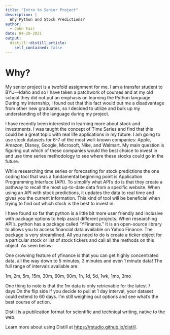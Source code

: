 ```yaml
---
title: "Intro to Senior Project"
description: |
  Why Python and Stock Predictions?
author:
  - John Fair
date: 04-29-2021
output:
  distill::distill_article:
    self_contained: false
---
```


# Why?
My senior project is a twofold assignment for me. I am a transfer student to BYU—Idaho and so I have taken a patchwork of courses and at my old school they did not put an emphasis on learning the Python language. During my internship, I found out that this fact would put me a disadvantage from other new graduates, so I decided to utilize and bulk up my understanding of the language during my project.

I have recently been interested in learning more about stock and investments. I was taught the concept of Time Series and find that this could be a great topic with real life applications in my future. I am going to use stock datasets for 6-7 of the most well-known companies: Apple, Amazon, Disney, Google, Microsoft, Nike, and Walmart. My main question is figuring out which of these companies would the best choice to invest in and use time series methodology to see where these stocks could go in the future.

While researching time series or forecasting for stock predictions the one coding tool that was a fundamental beginning point is Application Programming Interface (API). To simplify what API’s do is that they create a pathway to recall the most up-to-date data from a specific website. When using an API with stock predictions, it updates the data to real time and gives you the current information. This kind of tool will be beneficial when trying to find out which stock is the best to invest in.

I have found so far that python is a little bit more user friendly and inclusive with package options to help assist different projects. When researching API’s, python has a package called “YFinance.” It is an open-source library to allows you to access financial data available on Yahoo Finance. The package is very streamlined. All you need to do is create a ticker object for a particular stock or list of stock tickers and call all the methods on this object. As seen below:

One crowning feature of yfinance is that you can get highly concentrated data, all the way down to 5 minutes, 3 minutes and even 1 minute data! The full range of intervals available are:

1m, 2m, 5m, 15m, 30m, 60m, 90m, 1h, 1d, 5d, 1wk, 1mo, 3mo

One thing to note is that the 1m data is only retrievable for the latest 7 days.On the flip side if you decide to pull at 1 day interval, your dataset could extend to 60 days. I'm still weighing out options and see what's the best course of action.



Distill is a publication format for scientific and technical writing, native to the web.

Learn more about using Distill at <https://rstudio.github.io/distill>.



